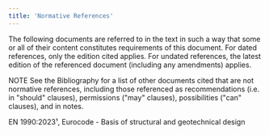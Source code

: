 ```yaml
---
title: 'Normative References'
---
```


The following documents are referred to in the text in such a way that some or all of their content constitutes requirements of this document. For dated references, only the edition cited applies. For undated references, the latest edition of the referenced document (including any amendments) applies.

NOTE See the Bibliography for a list of other documents cited that are not normative references, including those referenced as recommendations (i.e. in "should" clauses), permissions ("may" clauses), possibilities ("can" clauses), and in notes.

EN 1990:2023¹, Eurocode - Basis of structural and geotechnical design